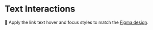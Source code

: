 # Text Interactions

<EpicVideo url="https://www.epicweb.dev/workshops/pixel-perfect-figma-to-tailwind/interaction/styling-paragraph-links" />

🐨 Apply the link text hover and focus styles to match the [Figma design](https://www.figma.com/file/P7JAJ2NX6SOw72iTa8eyjl/Pixel-Perfect-Tailwind?type=design&node-id=285%3A1631&mode=design&t=qBd9ZrvMGmFMPqNW-1).
